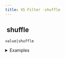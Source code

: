 ```yaml
---
title: XS Filter -shuffle
---
```


## <img src="../assets/docuBadge (11).png" alt="" data-size="line"> shuffle <a href="#xsshuffle" id="xsshuffle"></a>

`value|shuffle`

<details>

<summary>Examples</summary>

```
{"a":1,"b":2}|shuffle   // Returns a shuffled version of the array
```

</details>

